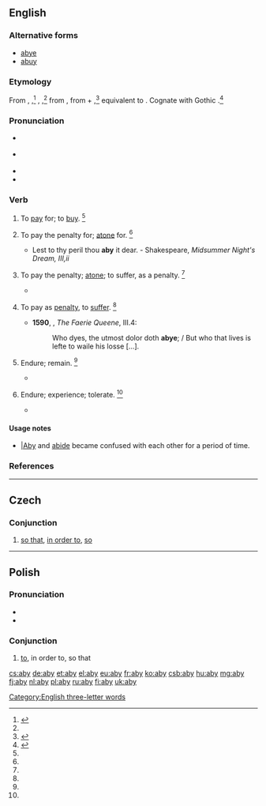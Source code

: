 ==English==

===Alternative forms===
* [[abye]]
* [[abuy]]

===Etymology===
From {{etyl|enm|en}} {{term|abyen|lang=enm}}, {{term|abye|lang=enm}},<ref name=RHD>{{reference-book | last =| first = | authorlink =  | coauthors =  | editor =Urdang, Laurence    | others =  | title = The Random House College Dictionary | origdate =  | origyear = 1975| origmonth =  | url =  | format =  | accessdate =  | accessyear =  | accessmonth =  | edition =  | date =  | year =1984| month =  | publisher =Random House, Inc.  | location = New York, NY | language =  | id =  | doi = | isbn =0-394-43600-8 | lccn = | ol = | pages =7| chapter =  | chapterurl =  | quote =}}</ref> {{term|abien|lang=enm}}, {{term|abiggen|lang=enm}},<ref name=WI3/> from {{etyl|ang|en}} {{term|abycgan|ābyćġan|to buy, pay for, buy off, requite, recompense, redeem, perform, execute|lang=ang}}, from {{term|a-|ā-|lang=ang}} + {{term|bycgan||to buy|lang=ang}},<ref name=WI3>{{reference-book | last =| first = | authorlink =  | coauthors =  | editor =Gove, Philip Babcock    | others =  | title = Webster's Third International Dictionary of the English Language Unabridged | origdate =  | origyear = 1909 | origmonth =  | url =  | format =  | accessdate =  | accessyear =  | accessmonth =  | edition =  | date =  | year =1976  | month =  | publisher =G. & C. Merriam Co.  | location = Springfield, MA | language =  | id =  | doi = | isbn =0-87779-101-5 | lccn = | ol = | pages =8| chapter =  | chapterurl =  | quote =}}</ref> equivalent to {{prefix|a|buy}}. Cognate with Gothic {{term|𐌿𐍃𐌱𐌿𐌲𐌾𐌰𐌽|tr=usbugjan|lang=got|sc=Goth}}.<ref name=SOED>{{reference-book | last =| first = | authorlink =  | coauthors =  | editor =Brown, Lesley  | others =  | title = The Shorter Oxford English Dictionary | origdate =  | origyear = 1933| origmonth =  | url =  | format =  | accessdate =  | accessyear =  | accessmonth =  | edition = 5th | date =  | year =2003| month =  | publisher =Oxford University Press  | location =Oxford, UK | language =  | id =  | doi = | isbn =978-0-19-860575-7 | lccn = | ol = | pages =11| chapter =  | chapterurl =  | quote =}}</ref>{{rfscript|got}}

===Pronunciation===
* {{a|RP}} {{IPA|/əˈbaɪ/}}
* {{a|US}} {{IPA|/əˈbaɪ/}}
* {{rhymes|aɪ}}
* {{audio|pl-aby.ogg|audio}}

===Verb===
{{en-verb|abys|abying|abought}}

# {{context|transitive|obsolete}} To [[pay]] for; to [[buy]]. {{defdate|12th-16th c.}}<ref name=SOED/>
# {{context|transitive|archaic}} To pay the penalty for; [[atone]] for. {{defdate|from 12th c.}}<ref name=SOED/>
#* Lest to thy peril thou '''aby''' it dear. - Shakespeare, ''Midsummer Night's Dream, III,ii''
# {{context|intransitive|obsolete}} To pay the penalty; [[atone]]; to suffer, as a penalty. {{defdate|12th-16th c.}}<ref name=SOED/>
#* {{quote-book|year=1896|author={{w|William Morris}}|title=The Earthly Paradise|passage=Thou wouldst '''abye''' a heavy fate.}}
# {{context|transitive|archaic}} To pay as [[penalty]], to [[suffer]]. {{defdate|from 12th c.}}<ref name=SOED/>
#* '''1590''', {{w|Edmund Spenser}}, ''The Faerie Queene'', III.4:
#*: Who dyes, the utmost dolor doth '''abye'''; / But who that lives is lefte to waile his losse [...].
# {{context|intransitive|obsolete}} Endure; remain. {{defdate|14th-16th c.}}<ref name=SOED/>
#* {{quote-book|year=1590|author={{w|Edmund Spenser}}|title={{w|The Faerie Queene}}|volume=III|passage=Nought that wanteth rest can long '''aby'''.}}
# {{context|transitive|obsolete|nowadays|Scotland}} Endure; experience; tolerate. {{defdate|from 16th c.}}<ref name=SOED/>
#* {{quote-book|year=1893|author={{w|Robert Louis Stevenson}}|title={{w|David Balfour}}|passage=I never could '''abye''' the reek of them.}}

====Usage notes====
* [[aby||Aby]] and [[abide]] became confused with each other for a period of time.

===References===
<references/>

[[Category:English three-letter words]]

----

==Czech==

===Conjunction===
{{head|cs|conjunction}}

# [[so that]], [[in order to]], [[so]]

----

==Polish==

===Pronunciation===
* {{audio|Pl-aby.ogg|audio}}
* {{IPA|/ˈabɨ/|lang=pl}}

===Conjunction===
{{head|pl|conjunction}}

# [[to]], in order to, so that

[[cs:aby]]
[[de:aby]]
[[et:aby]]
[[el:aby]]
[[eu:aby]]
[[fr:aby]]
[[ko:aby]]
[[csb:aby]]
[[hu:aby]]
[[mg:aby]]
[[fj:aby]]
[[nl:aby]]
[[pl:aby]]
[[ru:aby]]
[[fi:aby]]
[[uk:aby]]